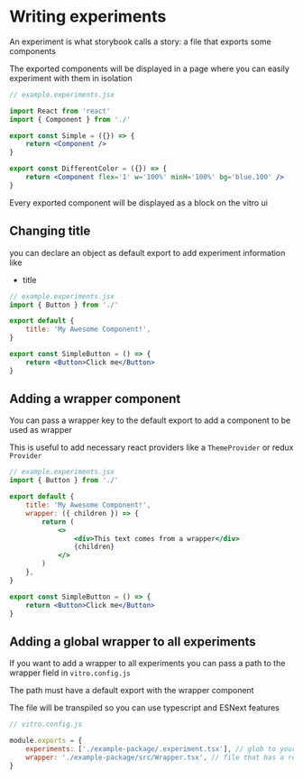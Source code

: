 # Writing experiments

An experiment is what storybook calls a story: a file that exports some components

The exported components will be displayed in a page where you can easily experiment with them in isolation

```jsx
// example.experiments.jsx

import React from 'react'
import { Component } from './'

export const Simple = ({}) => {
    return <Component />
}

export const DifferentColor = ({}) => {
    return <Component flex='1' w='100%' minH='100%' bg='blue.100' />
}
```

Every exported component will be displayed as a block on the vitro ui

## Changing title

you can declare an object as default export to add experiment information like

-   title

```jsx
// example.experiments.jsx
import { Button } from './'

export default {
    title: 'My Awesome Component!',
}

export const SimpleButton = () => {
    return <Button>Click me</Button>
}
```

## Adding a wrapper component

You can pass a wrapper key to the default export to add a component to be used as wrapper

This is useful to add necessary react providers like a `ThemeProvider` or redux `Provider`

```jsx
// example.experiments.jsx
import { Button } from './'

export default {
    title: 'My Awesome Component!',
    wrapper: ({ children }) => {
        return (
            <>
                <div>This text comes from a wrapper</div>
                {children}
            </>
        )
    },
}

export const SimpleButton = () => {
    return <Button>Click me</Button>
}
```

## Adding a global wrapper to all experiments

If you want to add a wrapper to all experiments you can pass a path to the wrapper field in `vitro.config.js`

The path must have a default export with the wrapper component

The file will be transpiled so you can use typescript and ESNext features

```js
// vitro.config.js

module.exports = {
    experiments: ['./example-package/.experiment.tsx'], // glob to your experiments
    wrapper: './example-package/src/Wrapper.tsx', // file that has a react component as default export
}
```
